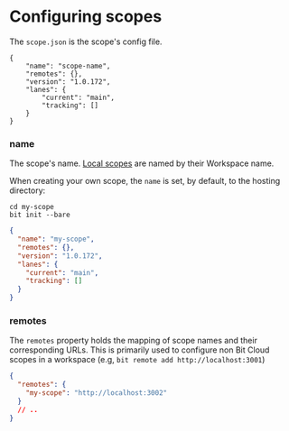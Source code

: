 # Configuring scopes

The `scope.json` is the scope's config file.

```
{
    "name": "scope-name",
    "remotes": {},
    "version": "1.0.172",
    "lanes": {
        "current": "main",
        "tracking": []
    }
}
```

### name

The scope's name. [Local scopes](/workspace/local-scope) are named by their Workspace name.

When creating your own scope, the `name` is set, by default, to the hosting directory:

```
cd my-scope
bit init --bare
```

```json
{
  "name": "my-scope",
  "remotes": {},
  "version": "1.0.172",
  "lanes": {
    "current": "main",
    "tracking": []
  }
}
```

### remotes

The `remotes` property holds the mapping of scope names and their corresponding URLs. This is primarily used to configure non Bit Cloud scopes in a workspace (e.g, `bit remote add http://localhost:3001`)

```json
{
  "remotes": {
    "my-scope": "http://localhost:3002"
  }
  // ..
}
```

